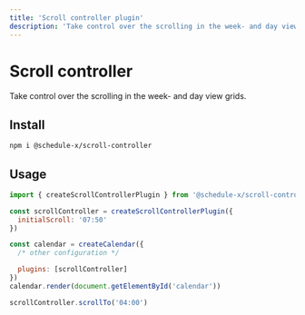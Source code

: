 ```yaml
---
title: 'Scroll controller plugin'
description: 'Take control over the scrolling in the week- and day view grids.'
---
```


# Scroll controller

Take control over the scrolling in the week- and day view grids.

## Install

```bash copy
npm i @schedule-x/scroll-controller
```

## Usage

```js
import { createScrollControllerPlugin } from '@schedule-x/scroll-controller'

const scrollController = createScrollControllerPlugin({
  initialScroll: '07:50'
})

const calendar = createCalendar({
  /* other configuration */

  plugins: [scrollController]
})
calendar.render(document.getElementById('calendar'))

scrollController.scrollTo('04:00')
```
